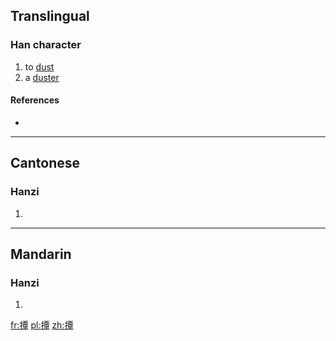 ==Translingual==

===Han character===
{{Han char|rn=64|rad=手|as=12|sn=15|four=5104<sub>6</sub>|canj=手一田十 (QMWJ)|ids=⿰[[扌]][[覃]]}}

# to [[dust]]
# a [[duster]]

====References====
* {{Han ref|kx=0455.080|dkj=12724|dj=0804.140|hdz=31954.100|uh=64A2|ud=25762|bh=BCC2|bd=48322}}

----

==Cantonese==

===Hanzi===
{{yue-hanzi|jyut=[[taam2]], [[taam3]]|y=taam2, taam3}}

# {{defn|lang=yue|sort=手12}}

----

==Mandarin==

===Hanzi===
{{cmn-hanzi|pin=[[dǎn]] ([[dan3]])|wg=tan<sup>3</sup>}}

# {{defn|lang=cmn|sort=手12}}

[[fr:撢]]
[[pl:撢]]
[[zh:撢]]